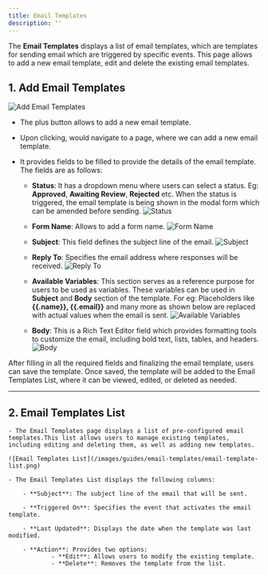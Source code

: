 ```yaml
---
title: Email Templates
description: ''
---
```


The **Email Templates** displays a list of email templates, which are templates for sending email which are triggered by specific events. This page allows to add a new email template, edit and delete the existing email templates.

## 1. Add Email Templates

![Add Email Templates](/images/guides/email-templates/add-email-template.png)

- The plus button allows to add a new email template.
- Upon clicking, would navigate to a page, where we can add a new email template.
- It provides fields to be filled to provide the details of the email template. The fields are as follows:

    - **Status**: It has a dropdown menu where users can select a status. Eg: **Approved**, **Awaiting Review**, **Rejected** etc. When the status is triggered, the email template is being shown in the modal form which can be amended before sending.
    ![Status](/images/guides/email-templates/status.png)

    - **Form Name**: Allows to add a form name.
    ![Form Name](/images/guides/email-templates/form-name.png)

    - **Subject**: This field defines the subject line of the email.
    ![Subject](/images/guides/email-templates/subject.png)

    - **Reply To**: Specifies the email address where responses will be received.
    ![Reply To](/images/guides/email-templates/reply.png)

    - **Available Variables**: This section serves as a reference purpose for users to be used as variables. These variables can be used in **Subject** and **Body** section of the template. For eg: Placeholders like **&#123;&#123;.name&#125;&#125;, &#123;&#123;.email&#125;&#125;** and many more as shown below are replaced with actual values when the email is sent. 
    ![Available Variables](/images/guides/available-variables.png)

    - **Body**: This is a Rich Text Editor field which provides formatting tools to customize the email, including bold text, lists, tables, and headers.
    ![Body](/images/guides/email-templates/body.png)

After filling in all the required fields and finalizing the email template, users can save the template. Once saved, the template will be added to the Email Templates List, where it can be viewed, edited, or deleted as needed.

<hr/>

## 2. Email Templates List
    - The Email Templates page displays a list of pre-configured email templates.This list allows users to manage existing templates, including editing and deleting them, as well as adding new templates.

    ![Email Templates List](/images/guides/email-templates/email-template-list.png)

    - The Email Templates List displays the following columns:
    
        - **Subject**: The subject line of the email that will be sent.

        - **Triggered On**: Specifies the event that activates the email template.

        - **Last Updated**: Displays the date when the template was last modified.

        - **Action**: Provides two options:
                - **Edit**: Allows users to modify the existing template.
                - **Delete**: Removes the template from the list.
